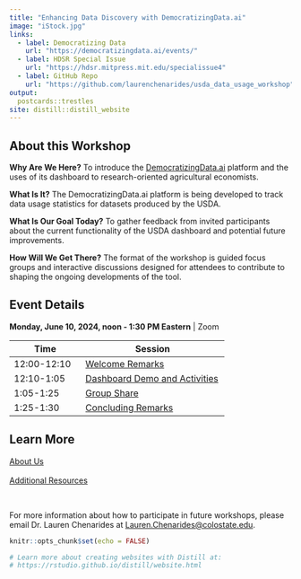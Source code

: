 ```yaml
---
title: "Enhancing Data Discovery with DemocratizingData.ai"
image: "iStock.jpg"
links:
  - label: Democratizing Data
    url: "https://democratizingdata.ai/events/"
  - label: HDSR Special Issue
    url: "https://hdsr.mitpress.mit.edu/specialissue4"
  - label: GitHub Repo
    url: "https://github.com/laurenchenarides/usda_data_usage_workshop"
output:
  postcards::trestles
site: distill::distill_website
---
```


## About this Workshop

**Why Are We Here?** To introduce the [DemocratizingData.ai](https://democratizingdata.ai/tools/dashboards/) platform and the uses of its dashboard to research-oriented agricultural economists. 

**What Is It?** The DemocratizingData.ai platform is being developed to track data usage statistics for datasets produced by the USDA. 

**What Is Our Goal Today?** To gather feedback from invited participants about the current functionality of the USDA dashboard and potential future improvements. 

**How Will We Get There?** The format of the workshop is guided focus groups and interactive discussions designed for attendees to contribute to shaping the ongoing developments of the tool.


## Event Details

**Monday, June 10, 2024, noon - 1:30 PM Eastern** | Zoom

| Time   | Session        |
|--------|----------------|
| 12:00-12:10  | [Welcome Remarks](https://usda-data-usage-workshop.netlify.app/welcome)          | 
| 12:10-1:05   |  [Dashboard Demo and Activities](https://usda-data-usage-workshop.netlify.app/breakout)         | 
| 1:05-1:25    |  [Group Share](https://usda-data-usage-workshop.netlify.app/share)         | 
| 1:25-1:30    | [Concluding Remarks](https://usda-data-usage-workshop.netlify.app/close)         | 


## Learn More

<div class="row"> 
<div class="col-4"> <a href="about.html" class="btn btn-primary btn-block">About Us</a> </div> 
<br>
<div class="col-6"> <a href="resources.html" class="btn btn-primary btn-block">Additional Resources</a> </div> 
</div>

<br>

For more information about how to participate in future workshops, please email Dr. Lauren Chenarides at [Lauren.Chenarides@colostate.edu](Lauren.Chenarides@colostate.edu).



```r
knitr::opts_chunk$set(echo = FALSE)

# Learn more about creating websites with Distill at:
# https://rstudio.github.io/distill/website.html

```

